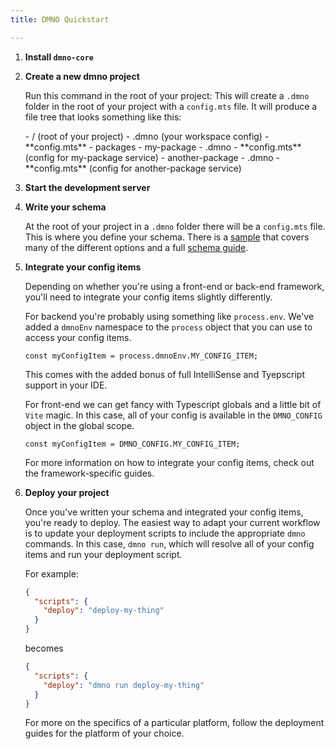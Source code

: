 ```yaml
---
title: DMNO Quickstart

---
```



<Steps>

1. **Install `dmno-core`**
    <TabbedCode packageName="@dmno/dmno-core" />

2. **Create a new dmno project**

    Run this command in the root of your project:
    <TabbedCode command="dmno init" />
    This will create a `.dmno` folder in the root of your project with a `config.mts` file. It will produce a file tree that looks something like this:

    <FileTree>
    - / (root of your project)
      - .dmno (your workspace config)
        - **config.mts**
      - packages
        - my-package
          - .dmno 
            - **config.mts** (config for my-package service)
        - another-package
          - .dmno
            - **config.mts** (config for another-package service)

    </FileTree>

3. **Start the development server**
    <TabbedCode command="dmno dev" />

4. **Write your schema**

    At the root of your project in a `.dmno` folder there will be a `config.mts` file. This is where you define your schema. There is a [sample](/get-started/sample) that covers many of the different options and a full [schema guide](/guides/schema).

5. **Integrate your config items** 

    Depending on whether you're using a front-end or back-end framework, you'll need to integrate your config items slightly differently. 

    For backend you're probably using something like `process.env`. We've added a `dmnoEnv` namespace to the `process` object that you can use to access your config items.

    `const myConfigItem = process.dmnoEnv.MY_CONFIG_ITEM;`

    This comes with the added bonus of full IntelliSense and Tyepscript support in your IDE.

    For front-end we can get fancy with Typescript globals and a little bit of `Vite` magic. In this case, all of your config is available in the `DMNO_CONFIG` object in the global scope.

    `const myConfigItem = DMNO_CONFIG.MY_CONFIG_ITEM;`

    For more information on how to integrate your config items, check out the framework-specific guides. 

6. **Deploy your project**

    Once you've written your schema and integrated your config items, you're ready to deploy. The easiest way to adapt your current workflow is to update your deployment scripts to include the appropriate `dmno` commands. In this case, `dmno run`, which will resolve all of your config items and run your deployment script.

    For example: 

    ```json
    {
      "scripts": {
        "deploy": "deploy-my-thing"
      }
    }
    ``` 
    becomes 
      
    ```json
    {
      "scripts": {
        "deploy": "dmno run deploy-my-thing"
      }
    }
      ```
    
    For more on the specifics of a particular platform, follow the deployment guides for the platform of your choice. 

</Steps>


